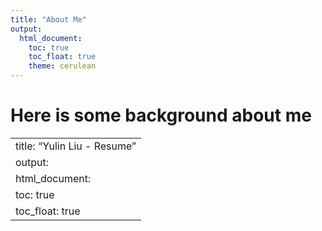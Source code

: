 ```yaml
---
title: "About Me"
output: 
  html_document:
    toc: true
    toc_float: true
    theme: cerulean
---
```


# Here is some background about me

---
title: "Yulin Liu - Resume"
output: 
  html_document:
    toc: true
    toc_float: true
---



